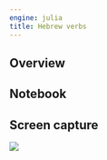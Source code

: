 ```yaml
---
engine: julia
title: Hebrew verbs
---
```


:::{.callout-caution title="Content TBA"}
:::


## Overview

## Notebook



## Screen capture

![](./hebrew-verbs.png)